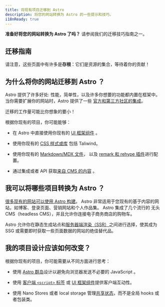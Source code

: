 ```yaml
---
title: 将现有项目迁移到 Astro
description: 将您的网站转换为 Astro 的一些提示和技巧。
i18nReady: true
---
```


**准备好将您的网站转换为 Astro 了吗？** 请参阅我们的迁移技巧指南之一。

## 迁移指南

<MigrationGuidesNav />

请注意，这些页面中有许多是**存根**：它们是资源的集合，等待着你的贡献！

## 为什么将你的网站迁移到 Astro ？

Astro 提供了许多好处: 性能，简单性，以及许多你想要的功能都内置在框架中。当你需要扩展你的网站时，Astro 提供了一些 [官方和第三方社区的集成](https://astro.build/integrations)。

迁移的工作量可能比你想象的要小！

根据你现有的项目，你可能能够：

- 在 Astro 中直接使用你现有的 [UI 框架组件](/zh-cn/core-concepts/framework-components/) 。

- 使用你现有的 [CSS 样式或库](/zh-cn/guides/styling/) 包括 Taliwind。 

- 使用你现有的 [Markdown/MDX 文件](/zh-cn/guides/markdown-content/)， 以及 [remark 和 rehype 插件](/zh-cn/guides/markdown-content/#配置-markdown)进行配置。

- 通过集成或者 API 获取[来自 CMS 的内容](/zh-cn/guides/cms/) 。


## 我可以将哪些项目转换为 Astro ？

[很多现有的网站可以使用 Astro 构建](/zh-cn/concepts/why-astro/)。 Astro 非常适用于您现有的基于内容的网站，如博客、登录页面、营销网站和个人作品集。 Astro 集成了几个流行的 无头 CMS（headless CMS），并且允许你连接电子商务商店的购物车。

Astro 允许你在静态生成站点和[服务器端渲染（SSR）](/zh-cn/guides/server-side-rendering/)之间进行选择，使其成为 SSG 或需要即时获取一些页面数据的网站的绝佳替代品。

## 我的项目设计应该如何改变？

根据你现有的项目，你可能需要从不同方面进行思考：

- 使用 [Astro 群岛](/zh-cn/concepts/islands/#什么是-astro-群岛)设计以避免向浏览器发送不必要的 JavaScript 。

- 使用 [客户端 `<script>` 标签](/zh-cn/guides/client-side-scripts/) 或 [UI 框架组件](/zh-cn/core-concepts/framework-components/)提供客户端互动性。

- 使用 Nano Stores 或者 local storage 管理[共享状态](/zh-cn/core-concepts/sharing-state/)，而不是全局 hooks 或者包装类。
